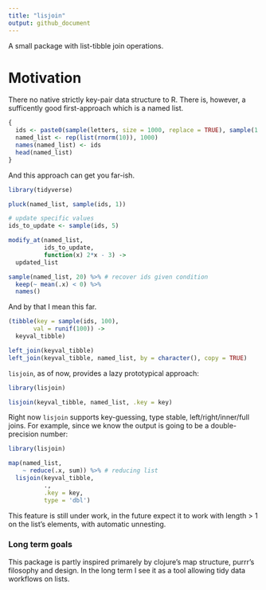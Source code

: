 ```yaml
---
title: "lisjoin"
output: github_document
---
```


A small package with list-tibble join operations.

# Motivation

There no native strictly key-pair data structure to R. There is, however, a sufficently good first-approach which is a named list.

```R
{
  ids <- paste0(sample(letters, size = 1000, replace = TRUE), sample(1:10, 4, replace = TRUE))
  named_list <- rep(list(rnorm(10)), 1000)
  names(named_list) <- ids
  head(named_list)
}
```

And this approach can get you far-ish.

```R
library(tidyverse)

pluck(named_list, sample(ids, 1)) 

# update specific values
ids_to_update <- sample(ids, 5)

modify_at(named_list, 
          ids_to_update, 
          function(x) 2*x - 3) ->
  updated_list

sample(named_list, 20) %>% # recover ids given condition
  keep(~ mean(.x) < 0) %>%
  names()
```
And by that I mean this far.

```R
(tibble(key = sample(ids, 100),
       val = runif(100)) ->
  keyval_tibble)

left_join(keyval_tibble)
left_join(keyval_tibble, named_list, by = character(), copy = TRUE)
```

``lisjoin``, as of now, provides a lazy prototypical approach:

```R
library(lisjoin)

lisjoin(keyval_tibble, named_list, .key = key)
```

Right now `lisjoin` supports key-guessing, type stable, left/right/inner/full joins. For example, since we know the output is going to be a double-precision number:

```R
library(lisjoin)

map(named_list,
    ~ reduce(.x, sum)) %>% # reducing list
  lisjoin(keyval_tibble, 
          .,
          .key = key,
          type = 'dbl')
```
This feature is still under work, in the future expect it to work with length > 1 on the list's elements, with automatic unnesting.

### Long term goals

This package is partly inspired primarely by clojure's map structure, purrr's filosophy and design. In the long term I see it as a tool allowing tidy data workflows on lists. 
